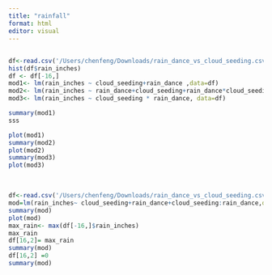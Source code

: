 ```yaml
---
title: "rainfall"
format: html
editor: visual
---
```


## 

```r
df<-read.csv('/Users/chenfeng/Downloads/rain_dance_vs_cloud_seeding.csv')
hist(df$rain_inches)
df <- df[-16,]
mod1<- lm(rain_inches ~ cloud_seeding+rain_dance ,data=df)
mod2<- lm(rain_inches ~ rain_dance+cloud_seeding+rain_dance*cloud_seeding, data=df )
mod3<- lm(rain_inches ~ cloud_seeding * rain_dance, data=df)

summary(mod1)
sss

plot(mod1)
summary(mod2)
plot(mod2)
summary(mod3)
plot(mod3)
```

\

```r
df<-read.csv('/Users/chenfeng/Downloads/rain_dance_vs_cloud_seeding.csv')
mod=lm(rain_inches~ cloud_seeding+rain_dance+cloud_seeding:rain_dance,data=df)
summary(mod)
plot(mod)
max_rain<- max(df[-16,]$rain_inches)
max_rain
df[16,2]= max_rain
summary(mod)
df[16,2] =0
summary(mod)
```
